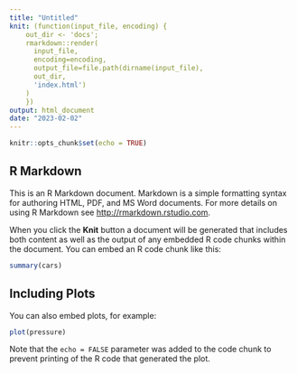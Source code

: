 ```yaml
---
title: "Untitled"
knit: (function(input_file, encoding) {
    out_dir <- 'docs';
    rmarkdown::render(
      input_file, 
      encoding=encoding,
      output_file=file.path(dirname(input_file),
      out_dir,
      'index.html')
    )
    })
output: html_document
date: "2023-02-02"
---
```


```r
knitr::opts_chunk$set(echo = TRUE)
```

## R Markdown

This is an R Markdown document. Markdown is a simple formatting syntax for authoring HTML, PDF, and MS Word documents. For more details on using R Markdown see <http://rmarkdown.rstudio.com>.

When you click the **Knit** button a document will be generated that includes both content as well as the output of any embedded R code chunks within the document. You can embed an R code chunk like this:

```r
summary(cars)
```

## Including Plots

You can also embed plots, for example:

```r
plot(pressure)
```

Note that the `echo = FALSE` parameter was added to the code chunk to prevent printing of the R code that generated the plot.
